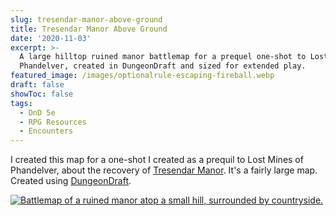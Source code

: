 ```yaml
---
slug: tresendar-manor-above-ground
title: Tresendar Manor Above Ground
date: '2020-11-03'
excerpt: >-
  A large hilltop ruined manor battlemap for a prequel one-shot to Lost Mines of
  Phandelver, created in DungeonDraft and sized for extended play.
featured_image: /images/optionalrule-escaping-fireball.webp
draft: false
showToc: false
tags:
  - DnD 5e
  - RPG Resources
  - Encounters
---
```


I created this map for a one-shot I created as a prequil to Lost Mines of Phandelver, about the recovery of [Tresendar Manor](https://forgottenrealms.fandom.com/wiki/Tresendar_Mano). It's a fairly large map. Created using [DungeonDraft](https://dungeondraft.net/).

[![Battlemap of a ruined manor atop a small hill, surrounded by countryside.](https://i.redd.it/66rci2cg5cx51.jpg)](https://i.redd.it/66rci2cg5cx51.jpg)
